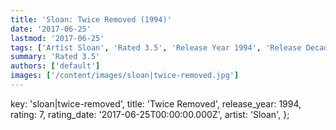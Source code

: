 ```yaml
---
title: 'Sloan: Twice Removed (1994)'
date: '2017-06-25'
lastmod: '2017-06-25'
tags: ['Artist Sloan', 'Rated 3.5', 'Release Year 1994', 'Release Decade 1990']
summary: 'Rated 3.5'
authors: ['default']
images: ['/content/images/sloan|twice-removed.jpg']
---
```


  key: 'sloan|twice-removed',
  title: 'Twice Removed',
  release_year: 1994,
  rating: 7,
  rating_date: '2017-06-25T00:00:00.000Z',
  artist: 'Sloan',
};

<MusicRating data={data} />
